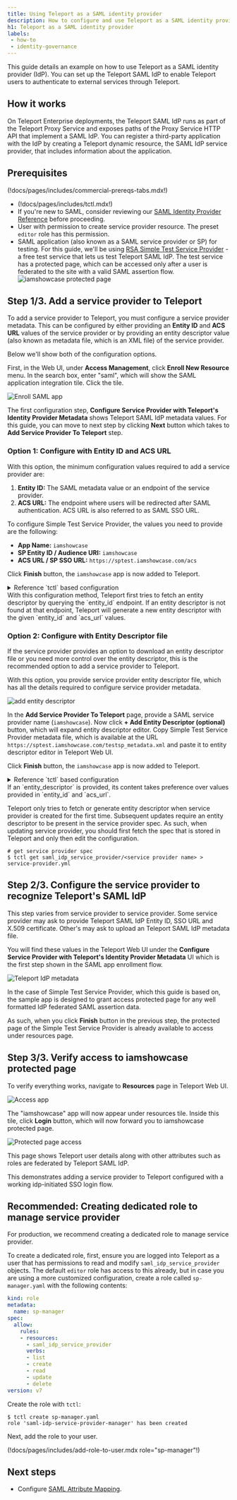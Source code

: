 ```yaml
---
title: Using Teleport as a SAML identity provider
description: How to configure and use Teleport as a SAML identity provider.
h1: Teleport as a SAML identity provider
labels:
 - how-to
 - identity-governance
---
```


This guide details an example on how to use Teleport as a SAML identity provider
(IdP). You can set up the Teleport SAML IdP to enable Teleport users to
authenticate to external services through Teleport.

## How it works

On Teleport Enterprise deployments, the Teleport SAML IdP runs as part of the
Teleport Proxy Service and exposes paths of the Proxy Service HTTP API that
implement a SAML IdP. You can register a third-party application with the IdP by
creating a Teleport dynamic resource, the SAML IdP service provider, that
includes information about the application.

## Prerequisites

(!docs/pages/includes/commercial-prereqs-tabs.mdx!)

- (!docs/pages/includes/tctl.mdx!)
- If you're new to SAML, consider reviewing our [SAML Identity Provider
  Reference](../../reference/access-controls/saml-idp.mdx) before proceeding.
- User with permission to create service provider resource. The preset `editor` role has this permission.
- SAML application (also known as a SAML service provider or SP) for testing. For this guide, we'll be using
[RSA Simple Test Service Provider](https://sptest.iamshowcase.com/) - a free test service that
lets us test Teleport SAML IdP. The test service has a protected page, which can be accessed only after a
user is federated to the site with a valid SAML assertion flow.
![iamshowcase protected page](../../../img/access-controls/saml-idp/iamshowcase-protected-page.png)

## Step 1/3. Add a service provider to Teleport

To add a service provider to Teleport, you must configure a service provider
metadata. This can be configured by either providing an **Entity ID** and **ACS URL** values of the
service provider or by providing an entity descriptor value (also known as metadata file, which is an XML file)
of the service provider.

Below we'll show both of the configuration options.

First, in the Web UI, under **Access Management**, click **Enroll New Resource** menu.
In the search box, enter "saml", which will show the SAML application
integration tile. Click the tile.

![Enroll SAML app](../../../img/access-controls/saml-idp/enroll-saml-app.png)

The first configuration step, **Configure Service Provider with Teleport's Identity Provider Metadata**
shows Teleport SAML IdP metadata values. For this guide, you can move to next step by clicking **Next** button
which takes to **Add Service Provider To Teleport** step.

### Option 1: Configure with Entity ID and ACS URL

With this option, the minimum configuration values required to add a service provider are:
1. **Entity ID:** The SAML metadata value or an endpoint of the service provider.
1. **ACS URL:** The endpoint where users will be redirected after SAML authentication. ACS URL
is also referred to as SAML SSO URL.

To configure Simple Test Service Provider, the values you need to provide are the following:
- **App Name:** `iamshowcase`
- **SP Entity ID / Audience URI:** `iamshowcase`
- **ACS URL / SP SSO URL:** `https://sptest.iamshowcase.com/acs`

Click **Finish** button, the `iamshowcase` app is now added to Teleport.

<details>
<summary>Reference `tctl` based configuration</summary>

The following `saml_idp_service_provider` spec is a reference for adding Simple Test
Service Provider to Teleport:
```yaml
kind: saml_idp_service_provider
metadata:
  # The friendly name of the service provider. This is used to manage the
  # service provider as well as in identity provider initiated SSO.
  name: iamshowcase
spec:
  # entity_id is the metadata value or an endpoint of service provider
  # that serves entity descriptor, aka SP metadata.
  entity_id: iamshowcase
  # acs_url is the endpoint where users will be redirected after
  # SAML authentication.
  acs_url: https://sptest.iamshowcase.com/acs
version: v1
```

Add the spec to Teleport using `tctl`:

```code
$ tctl create iamshowcase.yaml
# SAML IdP service provider 'iamshowcase' has been created.
```
</details>

<Admonition type="note">
With this configuration method, Teleport first tries to fetch an entity descriptor by
querying the `entity_id` endpoint. If an entity descriptor is not found at that endpoint,
Teleport will generate a new entity descriptor with the given `entity_id` and `acs_url` values.
</Admonition>

### Option 2: Configure with Entity Descriptor file

If the service provider provides an option to download an entity descriptor file or you
need more control over the entity descriptor, this is the recommended option to add a service provider
to Teleport.

With this option, you provide service provider entity descriptor file, which has all the details
required to configure service provider metadata.

![add entity descriptor](../../../img/access-controls/saml-idp/add-entity-descriptor.png)

In the **Add Service Provider To Teleport** page, provide a SAML service provider name (`iamshowcase`).
Now click **+ Add Entity Descriptor (optional)** button, which will expand entity descriptor editor.
Copy Simple Test Service Provider metadata file, which is available at the URL `https://sptest.iamshowcase.com/testsp_metadata.xml`
and paste it to entity descriptor editor in Teleport Web UI.

Click **Finish** button, the `iamshowcase` app is now added to Teleport.

<details>
<summary>Reference `tctl` based configuration</summary>

First download the service provider metadata from Simple Test Service Provider as `iamshowcase.xml`:

```code
$ curl -o iamshowcase.xml https://sptest.iamshowcase.com/testsp_metadata.xml
```

Using the template below, create a file called `iamshowcase.yaml`. Assign the
metadata you just downloaded to the `entity_descriptor` field in the
`saml_idp_service_provider` object:

```yaml
kind: saml_idp_service_provider
metadata:
  # The friendly name of the service provider. This is used to manage the
  # service provider as well as in identity provider initiated SSO.
  name: iamshowcase
spec:
  # The entity_descriptor is the service provider XML.
  entity_descriptor: |
    <md:EntityDescriptor xmlns:md="urn:oasis:names:tc:SAML:2.0:metadata"...
version: v1
```

Add this to Teleport using `tctl`:

```code
$ tctl create iamshowcase.yaml
# SAML IdP service provider 'samltest-id' has been created.
```
</details>

<Admonition type="important">
If an `entity_descriptor` is provided, its content takes preference over values provided in `entity_id` and `acs_url`.

Teleport only tries to fetch or generate entity descriptor when service provider is created for the first time.
Subsequent updates require an entity descriptor to be present in the service provider spec. As such, when updating
service provider, you should first fetch the spec that is stored in Teleport and only then edit the configuration.
```code
# get service provider spec
$ tctl get saml_idp_service_provider/<service provider name> > service-provider.yml
```
</Admonition>

## Step 2/3. Configure the service provider to recognize Teleport's SAML IdP

This step varies from service provider to service provider. Some service provider may ask to
provide Teleport SAML IdP Entity ID, SSO URL and X.509 certificate. Other's may ask to upload
an Teleport SAML IdP metadata file.

You will find these values in the Teleport Web UI under the
**Configure Service Provider with Teleport's Identity Provider Metadata** UI which is the first step
shown in the SAML app enrollment flow.

![Teleport IdP metadata](../../../img/access-controls/saml-idp/teleport-idp-metadata.png)

In the case of Simple Test Service Provider, which this guide is based on, the sample app is designed to grant access protected page
for any well formatted IdP federated SAML assertion data.

As such, when you click **Finish** button in the previous step, the protected page of the Simple Test Service Provider is
already available to access under resources page.

## Step 3/3. Verify access to iamshowcase protected page

To verify everything works, navigate to **Resources** page in Teleport Web UI.

![Access app](../../../img/access-controls/saml-idp/access-app.png)

The "iamshowcase" app will now appear under resources tile. Inside this tile,
click **Login** button, which will now forward you to iamshowcase protected page.

![Protected page access](../../../img/access-controls/saml-idp/protected-page-access.png)

This page shows Teleport user details along with other attributes such as roles are
federated by Teleport SAML IdP.

This demonstrates adding a service provider to Teleport configured with a working idp-initiated SSO login flow.

## Recommended: Creating dedicated role to manage service provider

For production, we recommend creating a dedicated role to manage service provider.

To create a dedicated role, first, ensure you are logged into Teleport as a user that has
permissions to read and modify `saml_idp_service_provider` objects. The default `editor` role
has access to this already, but in case you are using a more customized configuration,
create a role called `sp-manager.yaml` with the following contents:

```yaml
kind: role
metadata:
  name: sp-manager
spec:
  allow:
    rules:
    - resources:
      - saml_idp_service_provider
      verbs:
      - list
      - create
      - read
      - update
      - delete
version: v7
```

Create the role with `tctl`:

```code
$ tctl create sp-manager.yaml
role 'saml-idp-service-provider-manager' has been created
```

Next, add the role to your user.

(!docs/pages/includes/add-role-to-user.mdx role="sp-manager"!)

## Next steps
- Configure [SAML Attribute Mapping](./saml-attribute-mapping.mdx).
